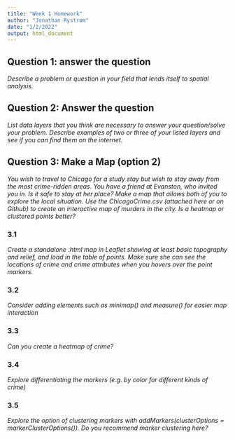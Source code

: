 ```yaml
---
title: "Week 1 Homework"
author: "Jonathan Rystrøm"
date: "1/2/2022"
output: html_document
---
```


## Question 1: answer the question
*Describe a problem or question in your field that lends itself to spatial analysis.*

## Question 2: Answer the question
*List data layers that you think are necessary to answer your question/solve your problem. Describe examples of two or three of your listed layers and see if you can find them on the internet.*

## Question 3: Make a Map (option 2)
*You wish to travel to Chicago for a study stay but wish to stay away from the most crime-ridden areas. You have a friend at Evanston, who invited you in. Is it safe to stay at her place? Make a map that allows both of you to explore the local situation. Use the ChicagoCrime.csv (attached here or on Github) to create an interactive map of murders in the city. Is a heatmap or clustered points better?*

### 3.1
*Create a standalone .html map in Leaflet showing at least basic topography and relief, and load in the table of points. Make sure she can see the locations of crime and crime attributes when you hovers over the point markers.* 

### 3.2 
*Consider adding elements such as minimap() and measure() for easier map interaction*

### 3.3
*Can you create a heatmap of crime?*

### 3.4
*Explore differentiating the markers (e.g. by color for different kinds of crime)*

### 3.5 
*Explore the option of clustering markers with addMarkers(clusterOptions = markerClusterOptions()). Do you recommend marker clustering here?*
